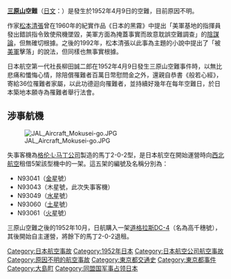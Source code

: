 {{expand|time=2018-09-27}}
{{Expand Japanese|もく星号墜落事故|topic=vg|time=2018-09-27}}
{{Infobox Airliner accident
|name=日本航空301號班機空難
|Crash image=Aircraft accident of Mokusei-go.JPG
|Image caption=事發現場
|Date=1952年4月9日
|Type=直接原因不明，可能是飛行員操作失誤（官方）
因指揮員失誤致使撞山（無準確證據）
|Site=[[日本|日本]][[伊豆大島|伊豆大島]]
|Fatalities=37
|Injuries=0
|Aircraft Type=[[馬丁2-0-2|馬丁2-0-2]]（Martin 2-0-2）
|Operator=[[日本航空|日本航空]]（[[西北航空公司|西北航空公司]]委託）
|Tail Number= N93043
|Ship name=''{{lang|ja|もく星号}}''<br>（[[木星|木星]]号）
|Origin={{JPN}}[[東京國際機場|東京國際機場]]
|Destination={{JPN}}[[福岡機場|福岡機場]]
|Passengers= 34
|Crew= 3
|Survivors=0
}}

'''[[三原山|三原山]]空難'''（[[日文|日文]]：'''{{lang|ja|もく星号墜落事故}}'''）是發生於1952年4月9日的空難，目前原因不明。

作家[[松本清張|松本清張]]曾在1960年的紀實作品《日本的黑霧》中提出「美軍基地的指揮員發出錯誤指令致使飛機墜毀，美軍方面為掩蓋事實而故意耽誤空難調查」的[[陰謀論|陰謀論]]，但無確切根據。之後的1992年，松本清張以此事為主題的小說中提出了「被[[美軍|美軍]]擊落」的說法，但同樣也無事實根據。

日本航空第一代社長柳田誠二郎在1952年4月9日發生三原山空難事件時，以無比悲痛和懺悔心情，除陪償罹難者百萬日幣慰問金之外，還親自恭書《般若心經》，寄給36位罹難者家屬，以此功德迴向罹難者，並持續好幾年在每年空難日，於日本築地本願寺為罹難者舉行法會。

==涉事航機==
[[File:JAL_Aircraft_Mokusei-go.JPG|thumb]]

失事客機為[[格伦·L·马丁公司|格伦·L·马丁公司]]製造的馬丁2-0-2型，是日本航空在開始運營時向[[西北航空|西北航空]]租借5架該型機中的一架。這五架的編號及名稱分別為：
*N93041（[[金星|金星]]號）
*N93043（木星號，此次失事客機）
*N93049（[[水星|水星]]號）
*N93060（[[土星|土星]]號）
*N93061（[[火星|火星]]號）

三原山空難之後的1952年10月，日航購入一架[[道格拉斯DC-4|道格拉斯DC-4]]（名為高千穗號），其後開始自主運營，將餘下的馬丁2-0-2退租。

{{1952年航空事故}}

[[Category:日本航空事故|Category:日本航空事故]]
[[Category:1952年日本|Category:1952年日本]]
[[Category:日本航空公司航空事故|Category:日本航空公司航空事故]]
[[Category:原因不明的航空事故|Category:原因不明的航空事故]]
[[Category:東京都交通史|Category:東京都交通史]]
[[Category:東京都事件|Category:東京都事件]]
[[Category:大島町|Category:大島町]]
[[Category:同盟国军事占领日本|Category:同盟国军事占领日本]]